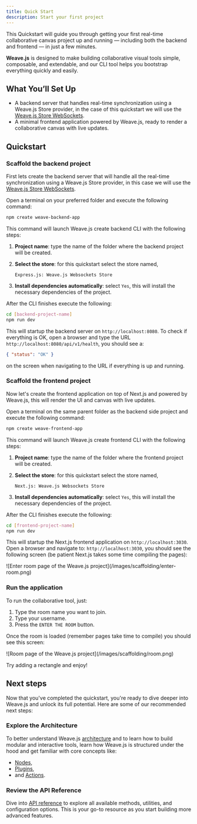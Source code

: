 ```yaml
---
title: Quick Start
description: Start your first project
---
```


This Quickstart will guide you through getting your first real-time collaborative
canvas project up and running — including both the backend and frontend — in just a
few minutes.

**Weave.js** is designed to make building collaborative visual tools simple,
composable, and extendable, and our CLI tool helps you bootstrap everything quickly
and easily.

## What You’ll Set Up

- A backend server that handles real-time synchronization using a Weave.js Store
  provider, in the case of this quickstart we will use the [Weave.js Store WebSockets](/docs/main/build/stores/websockets-store).
- A minimal frontend application powered by Weave.js, ready to render a collaborative
  canvas with live updates.

## Quickstart

<div className="fd-steps">

<div className="[&_h3]:fd-step">

### Scaffold the backend project

First lets create the backend server that will handle all the real-time synchronization
using a Weave.js Store provider, in this case we will use the [Weave.js Store WebSockets](/docs/main/build/stores/websockets-store).

Open a terminal on your preferred folder and execute the following command:

```bash
npm create weave-backend-app
```

This command will launch Weave.js create backend CLI with the following steps:

1. **Project name**: type the name of the folder where the backend project will be created.
2. **Select the store**: for this quickstart select the store named,

   `Express.js: Weave.js Websockets Store`

3. **Install dependencies automatically**: select `Yes`, this will install the
   necessary dependencies of the project.

After the CLI finishes execute the following:

```bash
cd [backend-project-name]
npm run dev
```

This will startup the backend server on `http://localhost:8080`. To check if everything is
OK, open a browser and type the URL `http://localhost:8080/api/v1/health`, you should see a:

```json
{ "status": "OK" }
```

on the screen when navigating to the URL if everything is up and running.

</div>

<div className="[&_h3]:fd-step">

### Scaffold the frontend project

Now let's create the frontend application on top of Next.js and powered by Weave.js,
this will render the UI and canvas with live updates.

Open a terminal on the same parent folder as the backend side project and execute the
following command:

```bash
npm create weave-frontend-app
```

This command will launch Weave.js create frontend CLI with the following steps:

1. **Project name**: type the name of the folder where the frontend project will be
   created.
2. **Select the store**: for this quickstart select the store named,

   `Next.js: Weave.js Websockets Store`

3. **Install dependencies automatically**: select `Yes`, this will install the
   necessary dependencies of the project.

After the CLI finishes execute the following:

```bash
cd [frontend-project-name]
npm run dev
```

This will startup the Next.js frontend application on `http://localhost:3030`. Open
a browser and navigate to: `http://localhost:3030`, you should see the following
screen (be patient Next.js takes some time compiling the pages):

<div className="flex justify-center items-center *:max-w-[600px] bg-gradient-to-br from-fd-primary/10 rounded-xl border">
  ![Enter room page of the Weave.js project](/images/scaffolding/enter-room.png)
</div>

</div>

<div className="[&_h3]:fd-step">

### Run the application

To run the collaborative tool, just:

1. Type the room name you want to join.
2. Type your username.
3. Press the `ENTER THE ROOM` button.

Once the room is loaded (remember pages take time to compile) you should see this
screen:

<div className="flex justify-center items-center *:max-w-[600px] bg-gradient-to-br from-fd-primary/10 rounded-xl border">
  ![Room page of the Weave.js project](/images/scaffolding/room.png)
</div>

Try adding a rectangle and enjoy!

</div>

</div>

## Next steps

Now that you've completed the quickstart, you're ready to dive deeper into Weave.js and unlock its
full potential. Here are some of our recommended next steps:

### Explore the Architecture

To better understand Weave.js [architecture](/docs/main/build) and to learn
how to build modular and interactive tools, learn how Weave.js is structured under
the hood and get familiar with core concepts like:

- [Nodes](/docs/main/build/nodes),
- [Plugins](/docs/main/build/plugins),
- and [Actions](/docs/main/build/actions).

### Review the API Reference

Dive into [API reference](/docs/sdk) to explore all available methods, utilities,
and configuration options. This is your go-to resource as you start building more advanced features.
